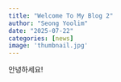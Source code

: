 ```yaml
---
title: "Welcome To My Blog 2"
author: "Seong Yoolim"
date: "2025-07-22"
categories: [news]
image: 'thumbnail.jpg'
---
```


안녕하세요!